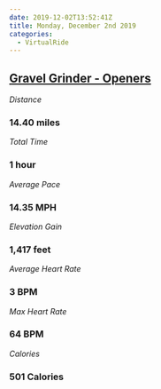 ```yaml
---
date: 2019-12-02T13:52:41Z
title: Monday, December 2nd 2019
categories:
  - VirtualRide
---
```

## [Gravel Grinder - Openers](https://www.strava.com/activities/2906255973)

_Distance_

### 14.40 miles

_Total Time_

### 1 hour

_Average Pace_

### 14.35 MPH

_Elevation Gain_

### 1,417 feet

_Average Heart Rate_

### 3 BPM

_Max Heart Rate_

### 64 BPM

_Calories_

### 501 Calories